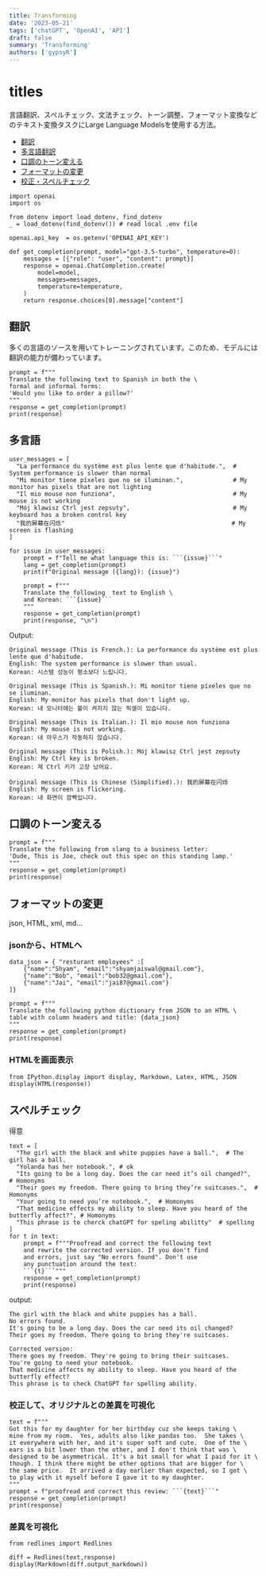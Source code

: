 ```yaml
---
title: Transforming
date: '2023-05-21'
tags: ['chatGPT', 'OpenAI', 'API']
draft: false
summary: 'Transforming'
authors: ['gypsyR']
---
```


# titles

言語翻訳、スペルチェック、文法チェック、トーン調整、フォーマット変換などのテキスト変換タスクにLarge Language Modelsを使用する方法。

- [翻訳](#0)
- [多言語翻訳](#1)
- [口調のトーン変える](#2)
- [フォーマットの変更](#3)
- [校正・スペルチェック](#4)



```
import openai
import os

from dotenv import load_dotenv, find_dotenv
_ = load_dotenv(find_dotenv()) # read local .env file

openai.api_key  = os.getenv('OPENAI_API_KEY')

def get_completion(prompt, model="gpt-3.5-turbo", temperature=0): 
    messages = [{"role": "user", "content": prompt}]
    response = openai.ChatCompletion.create(
        model=model,
        messages=messages,
        temperature=temperature, 
    )
    return response.choices[0].message["content"]
```


<a id="0"></a>

## 翻訳

多くの言語のソースを用いてトレーニングされています。このため、モデルには翻訳の能力が備わっています。

```
prompt = f"""
Translate the following text to Spanish in both the \
formal and informal forms: 
'Would you like to order a pillow?'
"""
response = get_completion(prompt)
print(response)
```

<a id="1"></a>

## 多言語

```
user_messages = [
  "La performance du système est plus lente que d'habitude.",  # System performance is slower than normal         
  "Mi monitor tiene píxeles que no se iluminan.",              # My monitor has pixels that are not lighting
  "Il mio mouse non funziona",                                 # My mouse is not working
  "Mój klawisz Ctrl jest zepsuty",                             # My keyboard has a broken control key
  "我的屏幕在闪烁"                                               # My screen is flashing
] 
```

```
for issue in user_messages:
    prompt = f"Tell me what language this is: ```{issue}```"
    lang = get_completion(prompt)
    print(f"Original message ({lang}): {issue}")

    prompt = f"""
    Translate the following  text to English \
    and Korean: ```{issue}```
    """
    response = get_completion(prompt)
    print(response, "\n")
```

Output:

```
Original message (This is French.): La performance du système est plus lente que d'habitude.
English: The system performance is slower than usual.
Korean: 시스템 성능이 평소보다 느립니다. 

Original message (This is Spanish.): Mi monitor tiene píxeles que no se iluminan.
English: My monitor has pixels that don't light up.
Korean: 내 모니터에는 불이 켜지지 않는 픽셀이 있습니다. 

Original message (This is Italian.): Il mio mouse non funziona
English: My mouse is not working.
Korean: 내 마우스가 작동하지 않습니다. 

Original message (This is Polish.): Mój klawisz Ctrl jest zepsuty
English: My Ctrl key is broken.
Korean: 제 Ctrl 키가 고장 났어요. 

Original message (This is Chinese (Simplified).): 我的屏幕在闪烁
English: My screen is flickering.
Korean: 내 화면이 깜빡입니다. 

```

<a id="2"></a>

## 口調のトーン変える

```
prompt = f"""
Translate the following from slang to a business letter: 
'Dude, This is Joe, check out this spec on this standing lamp.'
"""
response = get_completion(prompt)
print(response)
```

<a id="3"></a>

## フォーマットの変更
json, HTML, xml, md... 

### jsonから、HTMLへ
```
data_json = { "resturant employees" :[ 
    {"name":"Shyam", "email":"shyamjaiswal@gmail.com"},
    {"name":"Bob", "email":"bob32@gmail.com"},
    {"name":"Jai", "email":"jai87@gmail.com"}
]}

prompt = f"""
Translate the following python dictionary from JSON to an HTML \
table with column headers and title: {data_json}
"""
response = get_completion(prompt)
print(response)
```
### HTMLを画面表示
```
from IPython.display import display, Markdown, Latex, HTML, JSON
display(HTML(response))
```

<a id="4"></a>

## スペルチェック
得意

```
text = [ 
  "The girl with the black and white puppies have a ball.",  # The girl has a ball.
  "Yolanda has her notebook.", # ok
  "Its going to be a long day. Does the car need it’s oil changed?",  # Homonyms
  "Their goes my freedom. There going to bring they’re suitcases.",  # Homonyms
  "Your going to need you’re notebook.",  # Homonyms
  "That medicine effects my ability to sleep. Have you heard of the butterfly affect?", # Homonyms
  "This phrase is to cherck chatGPT for speling abilitty"  # spelling
]
for t in text:
    prompt = f"""Proofread and correct the following text
    and rewrite the corrected version. If you don't find
    and errors, just say "No errors found". Don't use 
    any punctuation around the text:
    ```{t}```"""
    response = get_completion(prompt)
    print(response)
```

output:

```
The girl with the black and white puppies has a ball.
No errors found.
It's going to be a long day. Does the car need its oil changed?
Their goes my freedom. There going to bring they're suitcases.

Corrected version: 
There goes my freedom. They're going to bring their suitcases.
You're going to need your notebook.
That medicine affects my ability to sleep. Have you heard of the butterfly effect?
This phrase is to check ChatGPT for spelling ability.
```

### 校正して、オリジナルとの差異を可視化

```
text = f"""
Got this for my daughter for her birthday cuz she keeps taking \
mine from my room.  Yes, adults also like pandas too.  She takes \
it everywhere with her, and it's super soft and cute.  One of the \
ears is a bit lower than the other, and I don't think that was \
designed to be asymmetrical. It's a bit small for what I paid for it \
though. I think there might be other options that are bigger for \
the same price.  It arrived a day earlier than expected, so I got \
to play with it myself before I gave it to my daughter.
"""
prompt = f"proofread and correct this review: ```{text}```"
response = get_completion(prompt)
print(response)
```
### 差異を可視化

```
from redlines import Redlines

diff = Redlines(text,response)
display(Markdown(diff.output_markdown))
```